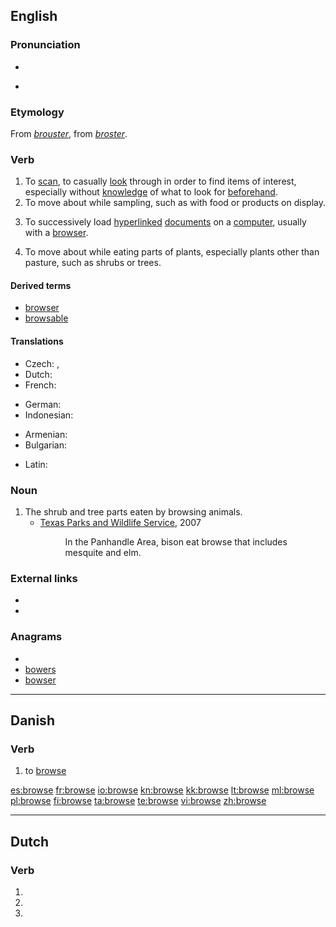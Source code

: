 ==English==

===Pronunciation===
* {{audio|en-us-browse.ogg|Audio (US)}}

* {{rhymes|aʊz}}

===Etymology===
From {{etyl|frm}} ''[[brouster]]'', from {{etyl|fro}} ''[[broster]]''.

===Verb===
{{en-verb|brows|ing}}

# To [[scan]], to casually [[look]] through in order to find items of interest, especially without [[knowledge]] of what to look for [[beforehand]].
# To move about while sampling, such as with food or products on display.
# {{computing}} To successively load [[hyperlinked]] [[document]]s on a [[computer]], usually with a [[browser]].
# {{context|of an animal}} To move about while eating parts of plants, especially plants other than pasture, such as shrubs or trees.

====Derived terms====
* [[browser]]
* [[browsable]]

====Translations====
{{trans-top|to scan, to casually look through}}
* Czech: {{t|cs|brouzdat}},  {{t|cs|prohlížet si}}
* Dutch: {{t-|nl|doorbladeren}}
* French: {{t+|fr|feuilleter}}
{{trans-mid}}
* German: {{t-|de|durchsuchen}}
* Indonesian: {{t+|id|lihat|alt=melihat-lihat|xs=Indonesian}}
{{trans-bottom}}

{{trans-top|(of an animal) To move about while eating parts of plants}}
* Armenian: {{t+|hy|արածել|tr=araçel}}
* Bulgarian: {{t+|bg|паса}}
{{trans-mid}}
* Latin: {{t-|la|tondeo|alt=tondeō}}
{{trans-bottom}}

===Noun===
{{en-noun|-}}

# The shrub and tree parts eaten by browsing animals.
#* [http://www.tpwd.state.tx.us/learning/resources/activities/bison/bisonfood1.phtml Texas Parks and Wildlife Service], 2007
#*: In the Panhandle Area, bison eat browse that includes mesquite and elm.

===External links===
* {{R:Webster 1913}}
* {{R:Century 1911}}

===Anagrams===
* {{alphagram|beorsw}}
* [[bowers#English|bowers]]
* [[bowser#English|bowser]]

----

==Danish==

===Verb===
{{infl|da|verb|imperative|brows|present|browser|past|browsede|past participle|browset}}

# {{computing|lang=da}} to [[browse]]

[[es:browse]]
[[fr:browse]]
[[io:browse]]
[[kn:browse]]
[[kk:browse]]
[[lt:browse]]
[[ml:browse]]
[[pl:browse]]
[[fi:browse]]
[[ta:browse]]
[[te:browse]]
[[vi:browse]]
[[zh:browse]]

----
==Dutch==
===Verb===
{{infl|nl}}

# {{nl-verb-form|p=1|n=sg|t=pres|m=ind|browsen}}
# {{nl-verb-form|n=sg|t=pres|m=subj|browsen}}
# {{nl-verb-form|m=imp|browsen}}
{{rfc-auto}}